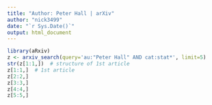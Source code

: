 ```yaml
---
title: "Author: Peter Hall | arXiv"
author: "nick3499"
date: "`r Sys.Date()`"
output: html_document
---
```


```r
library(aRxiv)
z <- arxiv_search(query='au:"Peter Hall" AND cat:stat*', limit=5)
str(z[1:1,])  # structure of 1st article
z[1:1,]  # 1st article
z[2:2,]
z[3:3,]
z[4:4,]
z[5:5,]
```
